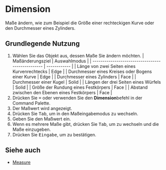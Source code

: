 
# Dimension

<Reference shortcut="= (Gleichheitszeichen)" command="Dimension" button="" />

Maße ändern, wie zum Beispiel die Größe einer rechteckigen Kurve oder den Durchmesser eines Zylinders.

## Grundlegende Nutzung

1. Wählen Sie das Objekt aus, dessen Maße Sie ändern möchten.
    | Maßänderungsziel                                  | Auswahlmodus |
    | ------------------------------------------------- | ------------ |
    | Länge von zwei Seiten eines Kurvenrechtecks       | Edge         |
    | Durchmesser eines Kreises oder Bogens einer Kurve | Edge         |
    | Durchmesser eines Zylinders                       | Face         |
    | Durchmesser einer Kugel                           | Solid        |
    | Längen der drei Seiten eines Würfels              | Solid        |
    | Größe der Rundung eines Festkörpers               | Face         |
    | Abstand zwischen den Ebenen eines Festkörpers     | Face         |
2. Drücken Sie <kbd>=</kbd> oder verwenden Sie den **Dimension**befehl in der Command Palette.
3. Der Maßwert wird angezeigt.
4. Drücken Sie <kbd>Tab</kbd>, um in den Maßeingabemodus zu wechseln.
5. Geben Sie den Maßwert ein.
6. Wenn es mehrere Maße gibt, drücken Sie <kbd>Tab</kbd>, um zu wechseln und die Maße einzugeben.
7. Drücken Sie <kbd>Eingabe</kbd>, um zu bestätigen.

<VideoPlayer fileName="dimension"/>

## Siehe auch
- [Measure](measure)
